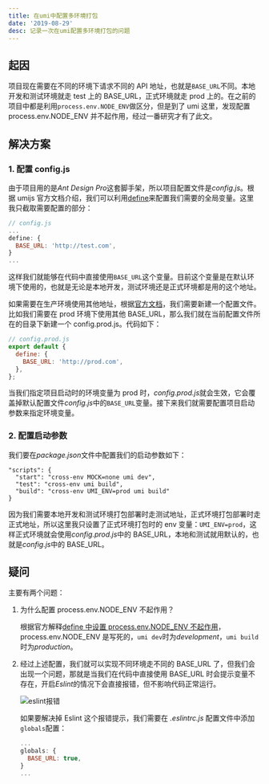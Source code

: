 ```yaml
---
title: 在umi中配置多环境打包
date: '2019-08-29'
desc: 记录一次在umi配置多环境打包的问题
---
```


## 起因

项目现在需要在不同的环境下请求不同的 API 地址，也就是`BASE_URL`不同。本地开发和测试环境就走 test 上的 BASE_URL，正式环境就走 prod 上的。在之前的项目中都是利用`process.env.NODE_ENV`做区分，但是到了 umi 这里，发现配置 process.env.NODE_ENV 并不起作用，经过一番研究才有了此文。

## 解决方案

### 1. 配置 config.js

由于项目用的是*Ant Design Pro*这套脚手架，所以项目配置文件是*config.js*。根据 umijs 官方文档介绍，我们可以利用[define](https://umijs.org/zh/config/#define)来配置我们需要的全局变量。这里我只截取需要配置的部分：

```js
// config.js
...
define: {
  BASE_URL: 'http://test.com',
}
...
```

这样我们就能够在代码中直接使用`BASE_URL`这个变量。目前这个变量是在默认环境下使用的，也就是无论是本地开发，测试环境还是正式环境都是用的这个地址。

如果需要在生产环境使用其他地址，根据[官方文档](https://umijs.org/zh/guide/env-variables.html#umi-env)，我们需要新建一个配置文件。比如我们需要在 prod 环境下使用其他 BASE_URL，那么我们就在当前配置文件所在的目录下新建一个 config.prod.js。代码如下：

```javascript
// config.prod.js
export default {
  define: {
    BASE_URL: 'http://prod.com',
  },
};
```

当我们指定项目启动时的环境变量为 prod 时，*config.prod.js*就会生效，它会覆盖掉默认配置文件*config.js*中的`BASE_URL`变量。接下来我们就需要配置项目启动参数来指定环境变量。

### 2. 配置启动参数

我们要在*package.json*文件中配置我们的启动参数如下：

```json{4}
"scripts": {
  "start": "cross-env MOCK=none umi dev",
  "test": "cross-env umi build",
  "build": "cross-env UMI_ENV=prod umi build"
}
```

因为我们需要本地开发和测试环境打包部署时走测试地址，正式环境打包部署时走正式地址，所以这里我只设置了正式环境打包时的 env 变量：`UMI_ENV=prod`，这样正式环境就会使用*config.prod.js*中的 BASE_URL，本地和测试就用默认的，也就是*config.js*中的 BASE_URL。

## 疑问

主要有两个问题：

1. 为什么配置 process.env.NODE_ENV 不起作用？

   根据官方解释[define 中设置 process.env.NODE_ENV 不起作用](https://github.com/umijs/umi/issues/1757)，process.env.NODE_ENV 是写死的，`umi dev`时为*development*，`umi build`时为*production*。

2. 经过上述配置，我们就可以实现不同环境走不同的 BASE_URL 了，但我们会出现一个问题，那就是当我们在代码中直接使用 BASE_URL 时会提示变量不存在，开启*Eslint*的情况下会直接报错，但不影响代码正常运行。

   ![eslint报错](eslint-error.png)

   如果要解决掉 Eslint 这个报错提示，我们需要在 _.eslintrc.js_ 配置文件中添加`globals`配置：

   ```javascript
   ...
   globals: {
     BASE_URL: true,
   }
   ...
   ```
